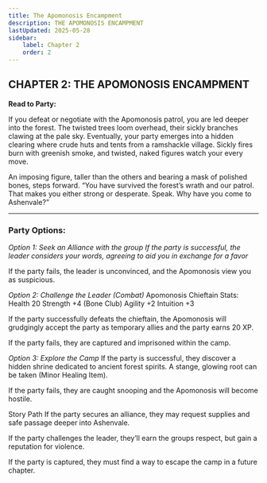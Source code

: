 ```yaml
---
title: The Apomonosis Encampment
description: THE APOMONOSIS ENCAMPMENT
lastUpdated: 2025-05-28
sidebar:
    label: Chapter 2
    order: 2
---
```


## CHAPTER 2: THE APOMONOSIS ENCAMPMENT

**Read to Party:**

If you defeat or negotiate with the Apomonosis patrol, you are led deeper into the forest. The twisted trees loom overhead, their sickly branches clawing at the pale sky. Eventually, your party emerges into a hidden clearing where crude huts and tents from a ramshackle village. Sickly fires burn with greenish smoke, and twisted, naked figures watch your every move. 

An imposing figure, taller than the others and bearing a mask of polished bones, steps forward. “You have survived the forest’s wrath and our patrol. That makes you either strong or desperate. Speak. Why have you come to Ashenvale?”

---

### Party Options:
_Option 1: Seek an Alliance with the group If the party is successful, the leader considers your words, agreeing to aid you in exchange for a favor_

If the party fails, the leader is unconvinced, and the Apomonosis view you as suspicious. 

_Option 2: Challenge the Leader (Combat)_
Apomonosis Chieftain Stats:
Health 20
Strength +4 (Bone Club)
Agility +2
Intuition +3

If the party successfully defeats the chieftain, the Apomonosis will grudgingly accept the party as temporary allies and the party earns 20 XP. 

If the party fails, they are captured and imprisoned within the camp. 

_Option 3: Explore the Camp_
If the party is successful, they discover a hidden shrine dedicated to ancient forest spirits. A stange, glowing root can be taken (Minor Healing Item).

If the party fails, they are caught snooping and the Apomonosis will become hostile. 

Story Path
If the party secures an alliance, they may request supplies and safe passage deeper into Ashenvale.

If the party challenges the leader, they’ll earn the groups respect, but gain a reputation for violence. 

If the party is captured, they must find a way to escape the camp in a future chapter. 
